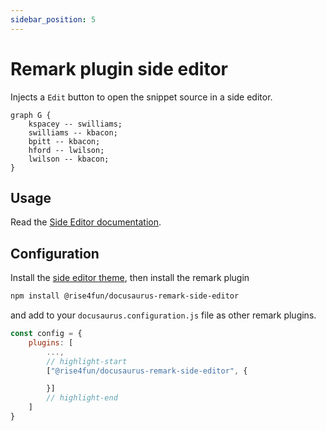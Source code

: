 ```yaml
---
sidebar_position: 5
---
```


# Remark plugin side editor

Injects a `Edit` button to open the snippet source in a side editor.

<BrowserWindow>

```msagl edit
graph G {
    kspacey -- swilliams;
    swilliams -- kbacon;
    bpitt -- kbacon;
    hford -- lwilson;
    lwilson -- kbacon;
}
```

</BrowserWindow>

## Usage

Read the [Side Editor documentation](/docs/markdown-features/side-editor).

## Configuration

Install the [side editor theme](./docusaurus-theme-side-editor), then install the remark plugin

```bash npm2yarn
npm install @rise4fun/docusaurus-remark-side-editor
```

and add to your `docusaurus.configuration.js` file as other remark plugins.

```js
const config = {
    plugins: [
        ...,
        // highlight-start
        ["@rise4fun/docusaurus-remark-side-editor", {

        }]
        // highlight-end
    ]
}
```
